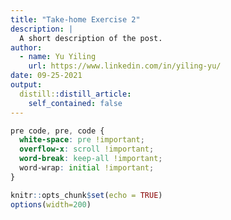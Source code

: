 ```yaml
---
title: "Take-home Exercise 2"
description: |
  A short description of the post.
author:
  - name: Yu Yiling
    url: https://www.linkedin.com/in/yiling-yu/
date: 09-25-2021
output:
  distill::distill_article:
    self_contained: false
---
```


```css
pre code, pre, code {
  white-space: pre !important;
  overflow-x: scroll !important;
  word-break: keep-all !important;
  word-wrap: initial !important;
}
```

```r
knitr::opts_chunk$set(echo = TRUE)
options(width=200)
```





